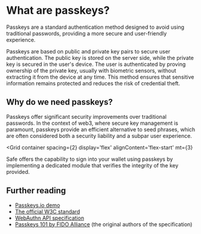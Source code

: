 
# What are passkeys?

Passkeys are a standard authentication method designed to avoid using traditional passwords, providing a more secure and user-friendly experience.

Passkeys are based on public and private key pairs to secure user authentication. The public key is stored on the server side, while the private key is secured in the user's device. The user is authenticated by proving ownership of the private key, usually with biometric sensors, without extracting it from the device at any time. This method ensures that sensitive information remains protected and reduces the risk of credential theft.

## Why do we need passkeys?

Passkeys offer significant security improvements over traditional passwords. In the context of web3, where secure key management is paramount, passkeys provide an efficient alternative to seed phrases, which are often considered both a security liability and a subpar user experience.

<Grid
  container
  spacing={2}
  display='flex'
  alignContent='flex-start'
  mt={3}
>
  <Grid item xs={12} md={4}>
    <CustomCard
      title={'Key Management'}
      description={'Seed phrases were already an improvement compared to storing plain-text private keys. It must be stored securely - offline or on a secure device - which can be challenging for most users. Passkeys, conversely, eliminate the need for users to remember complex seed phrases. They ensure the user \'s private key remains secure even if a server is compromised.'}
      url=""
      newTab={false}
    />
  </Grid>
  <Grid item xs={12} md={4}>
    <CustomCard
      title={'User Experience'}
      description={'Passkeys allow users to sign in to accounts with a biometric sensor, PIN, or gesture, streamlining the authentication process. Since users don\'t have to type anything - neither passwords nor usernames - the authentication flow becomes seamless, with little to no interruption in the user journey, often leading to better conversion and increased usage of the service implementing it.'}
      url=""
      newTab={false}
    />
  </Grid>
  <Grid item xs={12} md={4}>
    <CustomCard
      title={'Resilience'}
      description={'Passkeys are stored in a device secure element, which ensures that the data they store can not be easily accessible to the internet or the rest of the outside world. However, since passkeys can be synced across multiple devices, the security and access to a given service are not tied to a specific smartphone or computer.'}
      url=""
      newTab={false}
    />
  </Grid>
</Grid>

Safe offers the capability to sign into your wallet using passkeys by implementing a dedicated module that verifies the integrity of the key provided.

## Further reading

- [Passkeys.io demo](https://www.passkeys.io)
- [The official W3C standard](https://www.w3.org/TR/webauthn)
- [WebAuthn API specification](https://webauthn.wtf/how-it-works/basics)
- [Passkeys 101 by FIDO Alliance](https://fidoalliance.org/passkeys) (the original authors of the specification)
